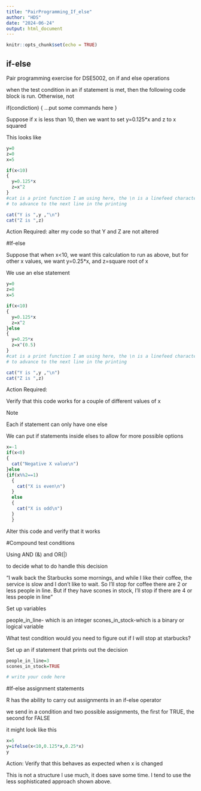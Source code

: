 ---
title: "PairProgramming_If_else"
author: "HDS"
date: "2024-06-24"
output: html_document
---

```{r setup, include=FALSE}
knitr::opts_chunk$set(echo = TRUE)
```

## if-else

Pair programming exercise for DSE5002,  on if and else operations

when the test condition in an if statement is met, then the following
code block is run.   Otherwise, not

if(condiction)
{
   ...put some commands here
}

Suppose if x is less than 10, then we want to set y=0.125*x and z to x squared

This looks like

```{R}
y=0
z=0
x=5

if(x<10)
{
  y=0.125*x
  z=x^2
}
#cat is a print function I am using here, the \n is a linefeed character
# to advance to the next line in the printing

cat("Y is ",y ,"\n")
cat("Z is ",z)
```

Action Required:  alter my code so that Y and Z are not altered

#If-else

Suppose that when x<10,  we want this calculation to run as above, but for
other x values, we want y=0.25*x, and z=square root of x

We use an else statement

```{R}
y=0
z=0
x=5

if(x<10)
{
  y=0.125*x
  z=x^2
}else
{
  y=0.25*x
  z=x^(0.5)
}
#cat is a print function I am using here, the \n is a linefeed character
# to advance to the next line in the printing

cat("Y is ",y ,"\n")
cat("Z is ",z)

```
Action Required:

Verify that this code works for a couple of different values of x

Note

Each if statement can only have one else

We can put if statements inside elses to allow for more possible options

```{R}
x=-1
if(x<0)
{
  cat("Negative X value\n")
}else
{if(x%%2==1)
  {
    cat("X is even\n")
  }
  else
  {
    cat("X is odd\n")
  }
  }
```

Alter this code and verify that it works

#Compound test conditions

Using AND (&) and OR(|)

to decide what to do handle this decision

"I walk back the Starbucks some mornings, and while I like their coffee, the
service is slow and I don't like to wait.   So I'll stop for coffee there are 2
or less people in line.    But if they have scones in stock, I'll stop if there
are 4 or less people in line"

Set up variables

people_in_line- which is an integer
scones_in_stock-which is a binary or logical variable

What test condition would you need to figure out if I will stop at starbucks?

Set up an if statement that prints out the decision

```{R}
people_in_line=3
scones_in_stock=TRUE

# write your code here


```

#If-else assignment statements

R has the ability to carry out assignments in an if-else operator

we send in a condition and two possible assignments, the first for TRUE, the 
second for FALSE

it might look like this

```{R}
x=5
y=ifelse(x<10,0.125*x,0.25*x)
y
```

Action: Verify that this behaves as expected when x is changed

This is not a structure I use much, it does save some time.   I tend to use
the less sophisticated approach shown above.




